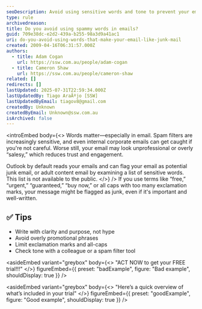 ```yaml
---
seoDescription: Avoid using sensitive words and tone to prevent your email from being flagged as junk or adult content.
type: rule
archivedreason:
title: Do you avoid using spammy words in emails?
guid: 709e38dc-e2d2-439a-b255-98a3d9a41ac1
uri: do-you-avoid-using-words-that-make-your-email-like-junk-mail
created: 2009-04-16T06:31:57.000Z
authors:
  - title: Adam Cogan
    url: https://ssw.com.au/people/adam-cogan
  - title: Cameron Shaw
    url: https://ssw.com.au/people/cameron-shaw
related: []
redirects: []
lastUpdated: 2025-07-31T22:59:34.000Z
lastUpdatedBy: Tiago AraÃºjo [SSW]
lastUpdatedByEmail: tiagov8@gmail.com
createdBy: Unknown
createdByEmail: Unknown@ssw.com.au
isArchived: false
---
```


<introEmbed
  body={<>
Words matter—especially in email. Spam filters are increasingly sensitive, and even internal corporate emails can get caught if you're not careful. Worse still, your email may look unprofessional or overly “salesy,” which reduces trust and engagement.

Outlook by default reads your emails and can flag your email as potential junk email, or adult content email by examining a list of sensitive words. This list is not available to the public.
  </>}
/>
If you use terms like “free,” “urgent,” “guaranteed,” “buy now,” or all caps with too many exclamation marks, your message might be flagged as junk, even if it's important and well-written.

## ✅ Tips

* Write with clarity and purpose, not hype
* Avoid overly promotional phrases
* Limit exclamation marks and all-caps
* Check tone with a colleague or a spam filter tool

<asideEmbed
  variant="greybox"
  body={<>
    "ACT NOW to get your FREE trial!!!"
  </>}
  figureEmbed={{
    preset: "badExample",
    figure: "Bad example",
    shouldDisplay: true
  }}
/>

<asideEmbed
  variant="greybox"
  body={<>
    "Here’s a quick overview of what’s included in your trial"
  </>}
  figureEmbed={{
    preset: "goodExample",
    figure: "Good example",
    shouldDisplay: true
  }}
/>
